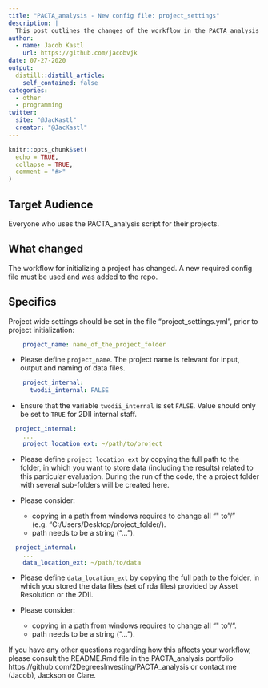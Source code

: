 ```yaml
---
title: "PACTA_analysis - New config file: project_settings"
description: |
  This post outlines the changes of the workflow in the PACTA_analysis repository. Everyone who works with this repository is encouraged to read this.
author:
  - name: Jacob Kastl
    url: https://github.com/jacobvjk
date: 07-27-2020
output:
  distill::distill_article:
    self_contained: false
categories:
  - other
  - programming
twitter:
  site: "@JacKastl"
  creator: "@JacKastl"
---
```


```r
knitr::opts_chunk$set(
  echo = TRUE,
  collapse = TRUE,
  comment = "#>"
)
```

## Target Audience

Everyone who uses the PACTA_analysis script for their projects.

## What changed

The workflow for initializing a project has changed. A new required config file must be used and was added to the repo.

## Specifics

Project wide settings should be set in the file "project_settings.yml", prior to project initialization: 

```yml
    project_name: name_of_the_project_folder
```

   - Please define `project_name`. The project name is relevant for input, output and naming of data files.

```yml
    project_internal:
      twodii_internal: FALSE
```

   - Ensure that the variable `twodii_internal` is set `FALSE`. Value should only be set to `TRUE` for 2DII internal staff.  

```yml
  project_internal:
    ...
    project_location_ext: ~/path/to/project
```

- Please define `project_location_ext` by copying the full path to the folder, in which you want to store data (including the results) related to this particular evaluation. During the run of the code, the a project folder with several sub-folders will be created here.

- Please consider: 
  - copying in a path from windows requires to change all "\" to "/" (e.g. "C:/Users/Desktop/project_folder/).
  - path needs to be a string ("...").

```yml
  project_internal:
    ...
    data_location_ext: ~/path/to/data
```

- Please define `data_location_ext` by copying the full path to the folder, in which you stored the data files (set of rda files) provided by Asset Resolution or the 2DII.

- Please consider:
  - copying in a path from windows requires to change all "\" to "/".
  - path needs to be a string ("...").

If you have any other questions regarding how this affects your workflow, please consult the README.Rmd file in the PACTA_analysis portfolio https://github.com/2DegreesInvesting/PACTA_analysis or contact me (Jacob), Jackson or Clare.

